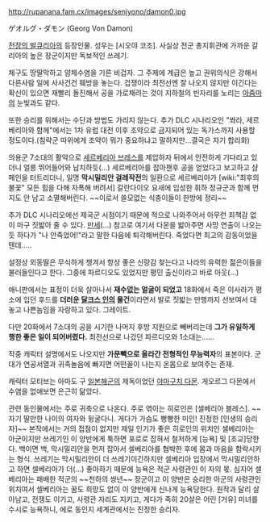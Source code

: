 http://rupanana.fam.cx/images/senjyono/damon0.jpg

ゲオルグ・ダモン (Georg Von Damon)

[[전장의 발큐리아]]의 등장인물. 성우는 [시오야 코조]. 사실상 전군 총지휘관에 가까운 갈리아의 높은 장군이지만 독보적인 쓰레기.

체구도 땅딸막하고 얌체수염을 기른 비겁자. 그 주제에 계급은 높고 권위의식은 강해서 다른사람 일에 사사건건 훼방을 놓는다. 겁쟁이라 최전선엔 잘 나오지 않지만 이긴다는 확신이 있으면 재빨리 돌진해서 공을 가로채려는 것이 지하철의 빈자리를 노리는 [[아줌마]]의 눈빛과도 같다.

또한 승리를 위해서는 수단과 방법도 가리지 않는다. 추가 DLC 시나리오인 "쏴라, 세르베리아와 함께"에서는 1차 유럽 대전 이후 조약으로 금지되어 있는 독가스까지 사용할 정도이다.(침략군 따위에게 조약이 뭐가 중요하냐고 말하지만...결국은 자기 합리화)

의용군 7소대의 활약으로 [[세르베리아 브레스]]를 제압하자 뒤에서 안전하게 기다리고 있더니 얼릉 뛰어들어와 납치하듯(...) 세르베리아를 잡아챈후 공을 얻었다고 보고하고 샴페인을 터트리더니, 일명 '''막시밀리안 걸레작전'''의 일환으로 세르베리아가 [wiki:"최후의 불꽃" 모든 힘을 다해 자폭해 버려서] 갈란다이오 요새에 입성한 휘하 정규군과 함께 먼지도 안 남고 소멸해버린다. ~~이로서 쓸모없는 식충이들이 한방에 정리~~

추가 DLC 시나리오에선 제국군 시점이기 때문에 적으로 나와주어서 아무런 죄책감 없이 마구 짓밟아 줄 수 있다. [[만세]](…) 참고로 여기서 다몬을 밟아주면 사망 연출이 나오는듯 하다가 "나 안죽었어!"라고 말한 다음에 퇴각해버린다. 죽었다면 최고의 감동이었을텐데.....

설정상 외동딸은 무식하게 챙겨서 항상 좋은 신랑감 찾는다고 나라의 유력한 젊은이들을 불러들인다고 한다. 그중에 파르디오도 있었지만 평민 출신이라고 바로 아웃(...)

애니판에서는 표정이 더욱 살아나서 '''재수없는 얼굴이 되었고''' 18화에서 죽은 이사라가 평소에 입던 후드를 '''더러운 [[달크스 인]]의 물건'''이라면서 발로 짓밟는 만행까지 선보여서 대놓고 나쁜놈임을 자랑하고 있다. 그레이트.

다만 20화에서 7소대의 공을 시기한 나머지 후방 지원으로 빼버리는데 '''그가 유일하게 행한 좋은 일이 되어버렸다.''' 최전선으로 나갔던 파르디오와 1소대는......

작중 캐릭터 설명에서도 나오지만 '''가문빽으로 올라간 전형적인 무능력자'''의 표본이다. 군대가 연공서열과 귀족놀음에 빠지면 어떤꼴이 나는지 온몸으로 보여주는 존재.

캐릭터 모티브는 아마도 구 [[일본해군]]의 제독이었던 [[야마구치 다몬]]. 게오르그 다몬에서 수염을 없애보면 은근히 닮았다.

관련 동인물에서는 주로 귀축으로 나온다. 주로 엮이는 히로인은 [셀베리아 블레스]. ~~자기 딸만한 나이의 여자와 뒹굴다니. 게다가 가슴도 빵빵한 미인! 진정한 [인생의 승리자]~~ 본작에서는 거의 접점이 없지만 제일 인기가 좋은 히로인의 위치인 셀베리아는 아군이지만 쓰레기인 이 양반에게 툭하면 포로로 잡혀서 철저하게 [능욕] 및 [조교]당한다. 백이면 백, 막시밀리안을 먼저 잡아서 셀베리아를 협박한 후에 몸과 마음을 함락시키는 형식. 쓰레기는 막시밀리안이 더 쓰레기이긴하지만 셀베리아 입장에서 막시밀리안하고 하면 셀베리아가 더(...) 좋아하기 때문에 능욕은 적군 사령관인 이 자의 몫. 심지어 셀베리아는 패배한 적군의 ~~천하의 쌍년~~ 장군이고 이 양반은 승리한 아군의 사령관인 위치여서 셀베리아는 꿈도 희망도 없이 이 양반에게 신나게 능욕당한다. 원작과 달리 살아남고, 전쟁도 이기고, 사령관 자리도 지키고, 게다가 족히 20살은 어린 [거유] 미녀를 수시로 능욕하니, 에로 동인지 세계관에서는 진정한 승리자.
